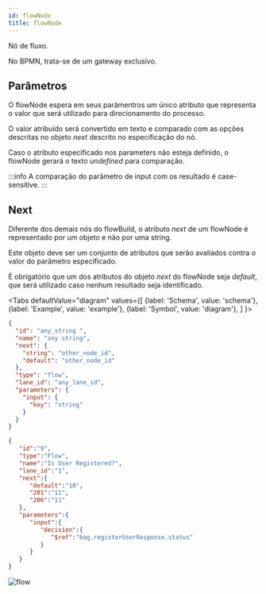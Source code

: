 ```yaml
---
id: flowNode
title: flowNode
---
```




Nó de fluxo. 

No BPMN, trata-se de um gateway exclusivo.

## Parâmetros

O flowNode espera em seus parâmentros um único atributo que representa o valor que será utilizado para direcionamento do processo.

O valor atribuído será convertido em texto e comparado com as opções descritas no objeto *next* descrito no especificação do nó.

Caso o atributo especificado nos parameters não esteja definido, o flowNode gerará o texto *undefined* para comparação.


:::info
A comparação do parâmetro de input com os resultado é case-sensitive.
:::

## Next

Diferente dos demais nós do flowBuild, o atributo *next* de um flowNode é representado por um objeto e não por uma string.

Este objeto deve ser um conjunto de atributos que serão avaliados contra o valor do parâmetro especificado.

É obrigatório que um dos atributos do objeto *next* do flowNode seja *default*, que será utilizado caso nenhum resultado seja identificado.

<Tabs
  defaultValue="diagram"
  values={[
    {label: 'Schema', value: 'schema'},
    {label: 'Example', value: 'example'},
    {label: 'Symbol', value: 'diagram'},
  ]
}>
<TabItem value="schema">

```json
{
  "id": "any_string ",
  "name": "any string",
  "next": {
    "string": "other_node_id",
    "default": "other_node_id"
  },
  "type": "flow",
  "lane_id": "any_lane_id",
  "parameters": {
    "input": {
      "key": "string"
    }
  }
}
```
</TabItem>
<TabItem value="example">

```json
{
   "id":"9",
   "type":"Flow",
   "name":"Is User Registered?",
   "lane_id":"1",
   "next":{
      "default":"10",
      "201":"11",
      "206":"11"
   },
   "parameters":{
      "input":{
         "decision":{
            "$ref":"bag.registerUserResponse.status"
         }
      }
   }
}
```

</TabItem>
<TabItem value="diagram">

![flow](../../../static/img/flow.png)

</TabItem>
</Tabs>



